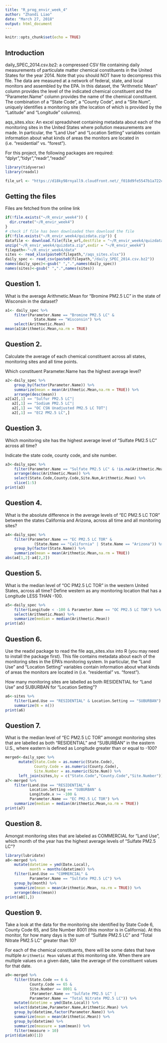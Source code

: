 ```yaml
---
title: "R_prog_envir_week_4"
author: "Zhandi Liao"
date: "March 27, 2018"
output: html_document
---
```


```r
knitr::opts_chunk$set(echo = TRUE)
```

## Introduction

daily_SPEC_2014.csv.bz2: a compressed CSV file containing daily measurements of particulate matter chemical constituents in the United States for the year 2014. Note that you should NOT have to decompress this file. The data are measured at a network of federal, state, and local monitors and assembled by the EPA. In this dataset, the "Arithmetic Mean" column provides the level of the indicated chemical constituent and the "Parameter.Name" column provides the name of the chemical constituent. The combination of a "State Code", a "County Code", and a "Site Num", uniquely identifies a monitoring site (the location of which is provided by the "Latitude" and "Longitude" columns).

aqs_sites.xlsx: An excel spreadsheet containing metadata about each of the monitoring sites in the United States where pollution measurements are made. In particular, the "Land Use" and "Location Setting" variables contain information about what kinds of areas the monitors are located in (i.e. "residential" vs. "forest").

For this project, the following packages are required: "dplyr","tidyr","readr","readxl"

```r
library(tidyverse)
library(readxl)

file_url <- "https://d18ky98rnyall9.cloudfront.net/_f018d9fe5547b1a722ce260af0fa71af_quiz_data.zip?Expires=1522281600&Signature=c5VtzeNXD~Jnr8hzLlXGu8OglCnBUln7fUeWoUJFr~A0HnDgRCTKuETaqQ38Rwt8FH0q31KZ0jcNIf2JZj1Sldddh0QswQz35tsAMDrLABb8WAxwAmvgvCRd~znyEUMcAm51PPnoNHySEQLB6MO7mzgHvCTqtihbs5rB669iy~g_&Key-Pair-Id=APKAJLTNE6QMUY6HBC5A"
```

## Getting the files

Files are fetched from the online link

```r
if(!file.exists("~/R_envir_week4")) {
  dir.create("~/R_envir_week4")
}
# check if file has been downloaded then download the file
if(!file.exists("~/R_envir_week4/quizdata.zip")) {
datafile <- download.file(file_url,destfile = "~/R_envir_week4/quizdata.zip", mode = "wb")}
unzip("~/R_envir_week4/quizdata.zip",exdir = "~/R_envir_week4")
filepath<-"~/R_envir_week4/data"
sites <- read_xlsx(paste0(filepath,"/aqs_sites.xlsx"))
daily_spec <- read_csv(paste0(filepath,"/daily_SPEC_2014.csv.bz2"))
names(daily_spec)<-gsub(" ",".",names(daily_spec))
names(sites)<-gsub(" ",".",names(sites))
```

## Question 1.
What is the average Arithmetic.Mean for "Bromine PM2.5 LC" in the state of Wisconsin in the dataset?

```r
a1<- daily_spec %>%
    filter(Parameter.Name == "Bromine PM2.5 LC" & 
             State.Name == "Wisconsin") %>%
    select(Arithmetic.Mean)
mean(a1$Arithmetic.Mean,na.rm = TRUE)
```

## Question 2.
Calculate the average of each chemical constituent across all states, monitoring sites and all time points.

Which constituent Parameter.Name has the highest average level?
```r
a2<-daily_spec %>%
    group_by(factor(Parameter.Name)) %>%
    summarize(mean = mean(Arithmetic.Mean,na.rm = TRUE)) %>%
    arrange(desc(mean))
a2[a2[,1] == "Sulfur PM2.5 LC"|
   a2[,1] == "Sodium PM2.5 LC"|
   a2[,1] == "OC CSN Unadjusted PM2.5 LC TOT"|
   a2[,1] == "EC2 PM2.5 LC",]
```

## Question 3.
Which monitoring site has the highest average level of "Sulfate PM2.5 LC" across all time?

Indicate the state code, county code, and site number.
```r
a3<-daily_spec %>%
    filter(Parameter.Name == "Sulfate PM2.5 LC" & !is.na(Arithmetic.Mean)) %>%
    arrange(desc(Arithmetic.Mean)) %>%
    select(State.Code,County.Code,Site.Num,Arithmetic.Mean) %>%
    slice(1:5)
print(a3)
```

## Question 4.
What is the absolute difference in the average levels of "EC PM2.5 LC TOR" between the states California and Arizona, across all time and all monitoring sites?
```r
a4<-daily_spec %>%
    filter(Parameter.Name == "EC PM2.5 LC TOR" &
             (State.Name == "California" | State.Name == "Arizona")) %>%
    group_by(factor(State.Name)) %>%
    summarize(mean = mean(Arithmetic.Mean,na.rm = TRUE))
abs(a4[1,2]-a4[2,2])
```

## Question 5.
What is the median level of "OC PM2.5 LC TOR" in the western United States, across all time? Define western as any monitoring location that has a Longitude LESS THAN -100.
```r
a5<-daily_spec %>%
    filter(Longitude < -100 & Parameter.Name == "OC PM2.5 LC TOR") %>%
    select(Arithmetic.Mean) %>%
    summarize(median = median(Arithmetic.Mean))
print(a5)
```

## Question 6.
Use the readxl package to read the file aqs_sites.xlsx into R (you may need to install the package first). This file contains metadata about each of the monitoring sites in the EPA's monitoring system. In particular, the "Land Use" and "Location Setting" variables contain information about what kinds of areas the monitors are located in (i.e. "residential" vs. "forest").

How many monitoring sites are labelled as both RESIDENTIAL for "Land Use" and SUBURBAN for "Location Setting"?
```r
a6<-sites %>%
    filter(Land.Use == "RESIDENTIAL" & Location.Setting == "SUBURBAN") %>%
    summarize(N = n())
print(a6)
```

## Question 7.
What is the median level of "EC PM2.5 LC TOR" amongst monitoring sites that are labelled as both "RESIDENTIAL" and "SUBURBAN" in the eastern U.S., where eastern is defined as Longitude greater than or equal to -100?
```r
merged<-daily_spec %>%
      mutate(State.Code = as.numeric(State.Code),
             County.Code = as.numeric(County.Code),
             Site.Number = as.numeric(Site.Num)) %>%
      left_join(sites,by = c("State.Code","County.Code","Site.Number"))
a7<-merged %>%
    filter(Land.Use == "RESIDENTIAL" & 
           Location.Setting == "SUBURBAN" &
           Longitude.x >= -100 &
           Parameter.Name == "EC PM2.5 LC TOR") %>%
    summarize(median = median(Arithmetic.Mean,na.rm = TRUE))
print(a7)
```
    

## Question 8.
Amongst monitoring sites that are labeled as COMMERCIAL for "Land Use", which month of the year has the highest average levels of "Sulfate PM2.5 LC"?
```r
library(lubridate)
a8<-merged %>%
    mutate(datetime = ymd(Date.Local),
           month = months(datetime)) %>%
    filter(Land.Use == "COMMERCIAL" & 
           Parameter.Name == "Sulfate PM2.5 LC") %>%
    group_by(month) %>%
    summarize(mean = mean(Arithmetic.Mean, na.rm = TRUE)) %>%
    arrange(desc(mean))
print(a8[1,])
```

## Question 9.
Take a look at the data for the monitoring site identified by State Code 6, County Code 65, and Site Number 8001 (this monitor is in California). At this monitor, for how many days is the sum of "Sulfate PM2.5 LC" and "Total Nitrate PM2.5 LC" greater than 10?

For each of the chemical constituents, there will be some dates that have multiple `Arithmetic Mean` values at this monitoring site. When there are multiple values on a given date, take the average of the constituent values for that date.
```r
a9<-merged %>%
    filter(State.Code == 6 &
           County.Code == 65 &
           Site.Number == 8001 &
           (Parameter.Name == "Sulfate PM2.5 LC" |
           Parameter.Name == "Total Nitrate PM2.5 LC")) %>%
    mutate(datetime = ymd(Date.Local)) %>%
    select(datetime,Parameter.Name,Arithmetic.Mean) %>%
    group_by(datetime,factor(Parameter.Name)) %>%
    summarize(mean = mean(Arithmetic.Mean)) %>%
    group_by(datetime) %>%
    summarize(measure = sum(mean)) %>%
    filter(measure > 10)
print(dim(a9)[1])
```